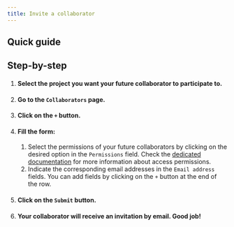 ```yaml
---
title: Invite a collaborator
---
```




## Quick guide

<VideoPlayer src="../../../medias/webm/invite-a-collaborator.webm"/>


## Step-by-step

1. #### Select the project you want your future collaborator to participate to.
2. #### Go to the `Collaborators` page.
3. #### Click on the `+` button.
4. #### Fill the form:
    1. Select the permissions of your future collaborators by clicking on the desired option in the `Permissions` field. Check the [dedicated documentation](whats-a-collaborator) for more information about access permissions.
    2. Indicate the corresponding email addresses in the `Email address` fields. You can add fields by clicking on the `+` button at the end of the row.
5. #### Click on the `Submit` button.
6. #### Your collaborator will receive an invitation by email. Good job!